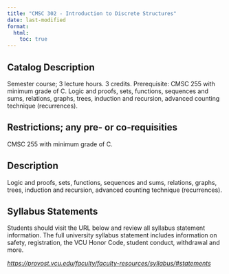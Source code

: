 ```yaml
---
title: "CMSC 302 - Introduction to Discrete Structures"
date: last-modified
format:
  html:
    toc: true
---
```


## Catalog Description

Semester course; 3 lecture hours. 3 credits. Prerequisite: CMSC 255 with minimum grade of C. Logic and proofs, sets, functions, sequences and sums, relations, graphs, trees, induction and recursion, advanced counting technique (recurrences).


## Restrictions; any pre- or co-requisities
 
CMSC 255 with minimum grade of C.

## Description

Logic and proofs, sets, functions, sequences and sums, relations, graphs, trees, induction and recursion, advanced counting technique (recurrences).

## Syllabus Statements

Students should visit the URL below and review all syllabus statement information. The full university syllabus statement includes information on safety, registration, the VCU Honor Code, student conduct, withdrawal and more.

*<https://provost.vcu.edu/faculty/faculty-resources/syllabus/#statements>*


